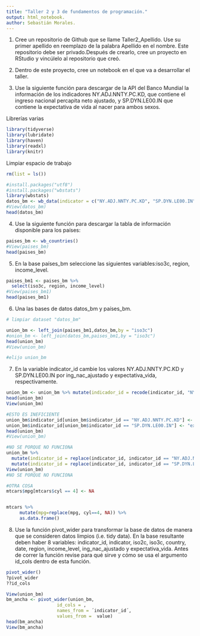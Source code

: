 ```yaml
---
title: "Taller 2 y 3 de fundamentos de programación."
output: html_notebook.
author: Sebastián Morales.
---
```


1. Cree un repositorio de Github que se llame Taller2_Apellido. Use su primer apellido en reemplazo de la palabra Apellido en el nombre. Este repositorio debe ser privado.Después de crearlo, cree un proyecto en RStudio y vincúlelo al repositorio que creó.

2. Dentro de este proyecto, cree un notebook en el que va a desarrollar el taller.

3. Use la siguiente función para descargar de la API del Banco Mundial la información
de los indicadores NY.ADJ.NNTY.PC.KD, que contiene el ingreso nacional percapita
neto ajustado, y SP.DYN.LE00.IN que contiene la expectativa de vida al nacer para
ambos sexos.

Librerías varias
```r
library(tidyverse)
library(lubridate)
library(haven)
library(readxl)
library(knitr)
```
Limpiar espacio de trabajo
```r
rm(list = ls())
```


```r
#install.packages("utf8")
#install.packages("wbstats")
library(wbstats)
datos_bm <- wb_data(indicator = c("NY.ADJ.NNTY.PC.KD", "SP.DYN.LE00.IN"), start_date = 2000, end_date = 2020, return_wide = FALSE)
#View(datos_bm)
head(datos_bm)
```

4. Use la siguiente función para descargar la tabla de información disponible para los
países:

```r
paises_bm <- wb_countries()
#View(paises_bm)
head(paises_bm)
```

5. En la base países_bm seleccione las siguientes variables:iso3c, region, income_level.

```r
paises_bm1 <- paises_bm %>%
  select(iso3c, region, income_level) 
#View(paises_bm1)
head(paises_bm1)
```

6. Una las bases de datos datos_bm y países_bm.
```r
# limpiar dataset "datos_bm"

union_bm <- left_join(paises_bm1,datos_bm,by = "iso3c")
#onion_bm <- left_join(datos_bm,paises_bm1,by = "iso3c")
head(union_bm)
#View(union_bm)

#elijo union_bm
```

7. En la variable indicator_id cambie los valores NY.ADJ.NNTY.PC.KD y SP.DYN.LE00.IN por ing_nac_ajustado y expectativa_vida, respectivamente.
```r

union_bm <- union_bm %>% mutate(indicador_id = recode(indicator_id, "NY.ADJ.NNTY.PC.KD" = "ing_nac_ajustado", "SP.DYN.LE00.IN" = "expectativa_vida"))
head(union_bm)
View(union_bm)
```


```r
#ESTO ES INEFICIENTE
union_bm$indicator_id[union_bm$indicator_id == "NY.ADJ.NNTY.PC.KD"] <- "ing_nac_ajustado"
union_bm$indicator_id[union_bm$indicator_id == "SP.DYN.LE00.IN"] <- "expectativa_vida"
head(union_bm)
#View(union_bm)
```

```r
#NO SE PORQUE NO FUNCIONA
union_bm %>%
  mutate(indicator_id = replace(indicator_id, indicator_id == "NY.ADJ.NNTY.PC.KD", "ing_nac_ajustado")) %>%
  mutate(indicator_id = replace(indicator_id, indicator_id == "SP.DYN.LE00.IN", "expectativa_vida"))
View(union_bm)
#NO SE PORQUE NO FUNCIONA
```

```r
#OTRA COSA
mtcars$mpg[mtcars$cyl == 4] <- NA


mtcars %>%
     mutate(mpg=replace(mpg, cyl==4, NA)) %>%
     as.data.frame()
```

8. Use la función pivot_wider para transformar la base de datos de manera que se consideren datos limpios (i.e. tidy data). En la base resultante deben haber 8 variables: indicator_id, indicator, iso2c, iso3c, country, date, region, income_level, ing_nac_ajustado y expectativa_vida. Antes de correr la función revise para qué sirve y cómo se usa el
argumento id_cols dentro de esta función.

```r
pivot_wider()
?pivot_wider
??id_cols
```

```r
View(union_bm)
bm_ancha <- pivot_wider(union_bm, 
                   id_cols = ,
                   names_from = ´indicator_id´, 
                   values_from =  value)
head(bm_ancha)
View(bm_ancha)
```
